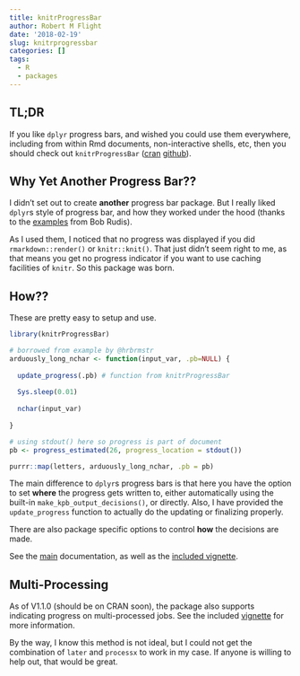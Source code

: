 ```yaml
---
title: knitrProgressBar
author: Robert M Flight
date: '2018-02-19'
slug: knitrprogressbar
categories: []
tags:
  - R
  - packages
---
```


## TL;DR

If you like `dplyr` progress bars, and wished you could use them everywhere, including from within Rmd documents, non-interactive shells, etc, then you should check out `knitrProgressBar` ([cran](https://cran.r-project.org/package=knitrProgressBar) [github](https://github.com/rmflight/knitrProgressBar)).

## Why Yet Another Progress Bar??

I didn't set out to create **another** progress bar package. But I really liked `dplyr`s style of progress bar, and how they worked under the hood (thanks to the [examples](https://rud.is/b/2017/03/27/all-in-on-r%E2%81%B4-progress-bars-on-first-post/) from Bob Rudis).

As I used them, I noticed that no progress was displayed if you did `rmarkdown::render()` or `knitr::knit()`. That just didn't seem right to me, as that means you get no progress indicator if you want to use caching facilities of `knitr`. So this package was born.

## How??

These are pretty easy to setup and use.

```r
library(knitrProgressBar)

# borrowed from example by @hrbrmstr
arduously_long_nchar <- function(input_var, .pb=NULL) {
  
  update_progress(.pb) # function from knitrProgressBar
  
  Sys.sleep(0.01)
  
  nchar(input_var)
  
}

# using stdout() here so progress is part of document
pb <- progress_estimated(26, progress_location = stdout())

purrr::map(letters, arduously_long_nchar, .pb = pb)
```

The main difference to `dplyr`s progress bars is that here you have the option to set **where** the progress gets written to, either automatically using the built-in `make_kpb_output_decisions()`, or directly. Also, I have provided the `update_progress` function to actually do the updating or finalizing properly.

There are also package specific options to control **how** the decisions are made.

See the [main](https://rmflight.github.io/knitrProgressBar/) documentation, as well as the [included vignette](https://rmflight.github.io/knitrProgressBar/articles/example_progress_bars.html).

## Multi-Processing

As of V1.1.0 (should be on CRAN soon), the package also supports indicating progress on multi-processed jobs. See the included [vignette](https://rmflight.github.io/knitrProgressBar/articles/multiprocessing.html) for more information.

By the way, I know this method is not ideal, but I could not get the combination of `later` and `processx` to work in my case. If anyone is willing to help out, that would be great.
